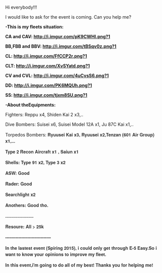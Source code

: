 Hi everybody!!!

I would like to ask for the event is coming. Can you help me?

'''-This is my fleets situation:'''

'''CA and CAV: http://i.imgur.com/pK9CWHI.png?1'''

'''BB,FBB and BBV: http://i.imgur.com/tBSqv0z.png?1'''

'''CL: http://i.imgur.com/FfCCP2r.png?1'''

'''CLT: http://i.imgur.com/XvSYatd.png?1'''

'''CV and CVL: http://i.imgur.com/4uCvsS6.png?1'''

'''DD: http://i.imgur.com/PK6MQUh.png?1'''

'''SS: http://i.imgur.com/tjxm8SU.png?1'''

'''-About the ''''''Equipments:'''

Fighters: Reppu x4, Shiden Kai 2 x3,..

Dive Bombers: Suisei x6, Suisei Model 12A x1, Ju 87C Kai x1,..

Torpedos Bombers: <span style="color: rgb(51, 51, 51); font-family: 'Helvetica Neue', Helvetica, Arial, sans-serif; font-size: 14px; font-style: normal; font-variant: normal; font-weight: bold; letter-spacing: normal; line-height: 20px; orphans: auto; text-align: start; text-indent: 0px; text-transform: none; white-space: normal; widows: 1; word-spacing: 0px; -webkit-text-stroke-width: 0px; display: inline !important; float: none; ">Ryuusei Kai x3, </span><span style="color: rgb(51, 51, 51); font-family: 'Helvetica Neue', Helvetica, Arial, sans-serif; font-size: 14px; font-style: normal; font-variant: normal; font-weight: bold; letter-spacing: normal; line-height: 20px; orphans: auto; text-align: start; text-indent: 0px; text-transform: none; white-space: normal; widows: 1; word-spacing: 0px; -webkit-text-stroke-width: 0px; display: inline !important; float: none; ">Ryuusei x2,</span><span style="color: rgb(51, 51, 51); font-family: 'Helvetica Neue', Helvetica, Arial, sans-serif; font-size: 14px; font-style: normal; font-variant: normal; font-weight: bold; letter-spacing: normal; line-height: 20px; orphans: auto; text-align: start; text-indent: 0px; text-transform: none; white-space: normal; widows: 1; word-spacing: 0px; -webkit-text-stroke-width: 0px; display: inline !important; float: none; ">Tenzan (601 Air Group) x1,...</span>

<span style="color: rgb(51, 51, 51); font-family: 'Helvetica Neue', Helvetica, Arial, sans-serif; font-size: 14px; font-style: normal; font-variant: normal; font-weight: bold; letter-spacing: normal; line-height: 20px; orphans: auto; text-align: start; text-indent: 0px; text-transform: none; white-space: normal; widows: 1; word-spacing: 0px; -webkit-text-stroke-width: 0px; display: inline !important; float: none; ">Type 2 Recon Aircraft x1 , Saiun x1</span>

<span style="color: rgb(51, 51, 51); font-family: 'Helvetica Neue', Helvetica, Arial, sans-serif; font-size: 14px; font-style: normal; font-variant: normal; font-weight: bold; letter-spacing: normal; line-height: 20px; orphans: auto; text-align: start; text-indent: 0px; text-transform: none; white-space: normal; widows: 1; word-spacing: 0px; -webkit-text-stroke-width: 0px; display: inline !important; float: none; ">Shells: Type 91 x2, Type 3 x2</span>

<span style="color: rgb(51, 51, 51); font-family: 'Helvetica Neue', Helvetica, Arial, sans-serif; font-size: 14px; font-style: normal; font-variant: normal; font-weight: bold; letter-spacing: normal; line-height: 20px; orphans: auto; text-align: start; text-indent: 0px; text-transform: none; white-space: normal; widows: 1; word-spacing: 0px; -webkit-text-stroke-width: 0px; display: inline !important; float: none; ">ASW: Good</span>

<span style="color: rgb(51, 51, 51); font-family: 'Helvetica Neue', Helvetica, Arial, sans-serif; font-size: 14px; font-style: normal; font-variant: normal; font-weight: bold; letter-spacing: normal; line-height: 20px; orphans: auto; text-align: start; text-indent: 0px; text-transform: none; white-space: normal; widows: 1; word-spacing: 0px; -webkit-text-stroke-width: 0px; display: inline !important; float: none; ">Rader: Good</span>

<span style="color: rgb(51, 51, 51); font-family: 'Helvetica Neue', Helvetica, Arial, sans-serif; font-size: 14px; font-style: normal; font-variant: normal; font-weight: bold; letter-spacing: normal; line-height: 20px; orphans: auto; text-align: start; text-indent: 0px; text-transform: none; white-space: normal; widows: 1; word-spacing: 0px; -webkit-text-stroke-width: 0px; display: inline !important; float: none; ">Searchlight x2</span>

<span style="color: rgb(51, 51, 51); font-family: 'Helvetica Neue', Helvetica, Arial, sans-serif; font-size: 14px; font-style: normal; font-variant: normal; font-weight: bold; letter-spacing: normal; line-height: 20px; orphans: auto; text-align: start; text-indent: 0px; text-transform: none; white-space: normal; widows: 1; word-spacing: 0px; -webkit-text-stroke-width: 0px; display: inline !important; float: none; ">Anothers: Good tho.</span>

<span style="color: rgb(51, 51, 51); font-family: 'Helvetica Neue', Helvetica, Arial, sans-serif; font-size: 14px; font-style: normal; font-variant: normal; font-weight: bold; letter-spacing: normal; line-height: 20px; orphans: auto; text-align: start; text-indent: 0px; text-transform: none; white-space: normal; widows: 1; word-spacing: 0px; -webkit-text-stroke-width: 0px; display: inline !important; float: none; ">.......................</span>

<span style="color: rgb(51, 51, 51); font-family: 'Helvetica Neue', Helvetica, Arial, sans-serif; font-size: 14px; font-style: normal; font-variant: normal; font-weight: bold; letter-spacing: normal; line-height: 20px; orphans: auto; text-align: start; text-indent: 0px; text-transform: none; white-space: normal; widows: 1; word-spacing: 0px; -webkit-text-stroke-width: 0px; display: inline !important; float: none; ">Resoure: All > 25k</span>

<span style="color: rgb(51, 51, 51); font-family: 'Helvetica Neue', Helvetica, Arial, sans-serif; font-size: 14px; font-style: normal; font-variant: normal; font-weight: bold; letter-spacing: normal; line-height: 20px; orphans: auto; text-align: start; text-indent: 0px; text-transform: none; white-space: normal; widows: 1; word-spacing: 0px; -webkit-text-stroke-width: 0px; display: inline !important; float: none; ">-------------------------------</span>

<span style="color: rgb(51, 51, 51); font-family: 'Helvetica Neue', Helvetica, Arial, sans-serif; font-size: 14px; font-style: normal; font-variant: normal; font-weight: bold; letter-spacing: normal; line-height: 20px; orphans: auto; text-align: start; text-indent: 0px; text-transform: none; white-space: normal; widows: 1; word-spacing: 0px; -webkit-text-stroke-width: 0px; display: inline !important; float: none; ">In the lastest event (Spiring 2015), i could only get through E-5 Easy.So i want to know your opinions to improve my fleet.</span>

<span style="color: rgb(51, 51, 51); font-family: 'Helvetica Neue', Helvetica, Arial, sans-serif; font-size: 14px; font-style: normal; font-variant: normal; font-weight: bold; letter-spacing: normal; line-height: 20px; orphans: auto; text-align: start; text-indent: 0px; text-transform: none; white-space: normal; widows: 1; word-spacing: 0px; -webkit-text-stroke-width: 0px; display: inline !important; float: none; ">In this event,i'm going to do all of my best! Thanks you for helping me!</span><ac_metadata title="Am i ready for normal difficulty?"> </ac_metadata>